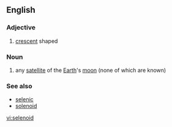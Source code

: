 ==English==
===Adjective===
{{en-adj}}
# [[crescent]] shaped

===Noun===
{{en-noun}}
# any [[satellite]] of the [[Earth]]'s [[moon]] (none of which are known)
===See also===
*[[selenic]]
*[[solenoid]]

[[vi:selenoid]]